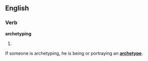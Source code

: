 ==English==

===Verb===
'''archetyping'''

# {{present participle of|[[archetype]]}}

If someone is archetyping, he is being or portraying an '''[[archetype]]'''.